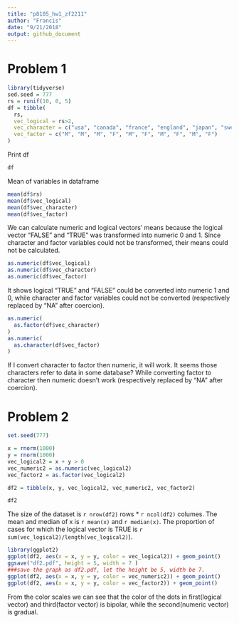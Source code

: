 ```yaml
---
title: "p8105_hw1_zf2211"
author: "Francis"
date: "9/21/2018"
output: github_document
---
```


# Problem 1

```r
library(tidyverse)
sed.seed = 777
rs = runif(10, 0, 5)
df = tibble(
  rs,
  vec_logical = rs>2,
  vec_character = c("usa", "canada", "france", "england", "japan", "sweden", "korea", "germany", "italy", "austria"),
  vec_factor = c("M", "M", "M", "F", "M", "F", "M", "F", "M", "F")
)
```

Print df
```r
df
```

Mean of variables in dataframe

```r
mean(df$rs)
mean(df$vec_logical)
mean(df$vec_character)
mean(df$vec_factor)
```
We can calculate numeric and logical vectors' means because the logical vector "FALSE" and "TRUE" was transformed into numeric 0 and 1. Since character and factor variables could not be transformed, their means could not be calculated.

```r
as.numeric(df$vec_logical)
as.numeric(df$vec_character)
as.numeric(df$vec_factor)
```
It shows logical "TRUE" and "FALSE" could be converted into numeric 1 and 0, while character and factor variables could not be converted (respectively replaced by "NA" after coercion).

```r
as.numeric(
  as.factor(df$vec_character)
)
as.numeric(
  as.character(df$vec_factor)
)
```

If I convert character to factor then numeric, it will work. It seems those characters refer to data in some database? While converting factor to character then numeric doesn't work (respectively replaced by "NA" after coercion).


# Problem 2

```r
set.seed(777)

x = rnorm(1000)
y = rnorm(1000)
vec_logical2 = x + y > 0
vec_numeric2 = as.numeric(vec_logical2)
vec_factor2 = as.factor(vec_logical2)

df2 = tibble(x, y, vec_logical2, vec_numeric2, vec_factor2)

df2
```

The size of the dataset is `r nrow(df2)` rows * `r ncol(df2)` columes.
The mean and median of x is `r mean(x)` and `r median(x)`.
The proportion of cases for which the logical vector is TRUE is `r sum(vec_logical2)/length(vec_logical2)`).

```r
library(ggplot2)
ggplot(df2, aes(x = x, y = y, color = vec_logical2)) + geom_point()
ggsave("df2.pdf", height = 5, width = 7 )
###save the graph as df2.pdf, let the height be 5, width be 7.
ggplot(df2, aes(x = x, y = y, color = vec_numeric2)) + geom_point()
ggplot(df2, aes(x = x, y = y, color = vec_factor2)) + geom_point()
```

From the color scales we can see that the color of the dots in first(logical vector) and third(factor vector) is bipolar, while the second(numeric vector) is gradual.



